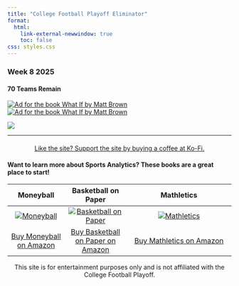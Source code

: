 ```yaml
---
title: "College Football Playoff Eliminator"
format: 
  html:
    link-external-newwindow: true
    toc: false
css: styles.css
---
```

### Week 8 2025

#### 70 Teams Remain

```{=html}
<div class="ad-container">
  <div class="ad-banner-desktop">
    <a href="https://amzn.to/48CTTM0" target="_blank">
      <img src="images/what-if-banner-728x90.png" alt="Ad for the book What If by Matt Brown">
    </a>
  </div>
  <div class="ad-banner-mobile">
    <a href="https://amzn.to/48CTTM0" target="_blank">
      <img src="images/what-if-banner-320x50.png" alt="Ad for the book What If by Matt Brown">
    </a>
  </div>
</div>
```

![](wk8_2025.png) 

---

<!-- Centered Ko-Fi Button -->
<div style="text-align: center; margin-top: 20px;">
  <a href="https://ko-fi.com/stephenhill42026" class="kofi-button" target="_blank">
    Like the site? Support the site by buying a coffee at Ko-Fi.
  </a>
</div>

#### Want to learn more about Sports Analytics? These books are a great place to start!

| Moneyball | Basketball on Paper | Mathletics |
|:---------:|:----------:|:------------------:|
| [![Moneyball](moneyball.jpg){.book-image}](https://amzn.to/4gOpV9L) | [![Basketball on Paper](bbpaper.jpg){.book-image}](https://amzn.to/42lwuL7) | [![Mathletics](mathletics.jpg){.book-image}](https://amzn.to/3Irdggy) |
| [Buy Moneyball on Amazon](https://amzn.to/4gOpV9L) | [Buy Basketball on Paper on Amazon](https://amzn.to/42lwuL7) | [Buy Mathletics on Amazon](https://amzn.to/3Irdggy) |

::: {style="text-align:center"}
This site is for entertainment purposes only and is not affiliated with the College Football Playoff.

:::
